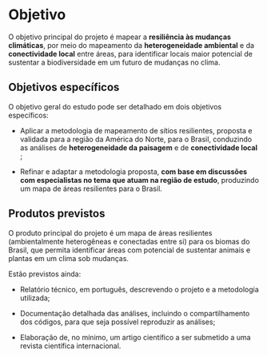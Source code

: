 # Objetivo

O objetivo principal do projeto é mapear a **resiliência às mudanças climáticas**, por meio do mapeamento da **heterogeneidade ambiental** e da **conectividade local** entre áreas, para identificar locais maior potencial de sustentar a biodiversidade em um futuro de mudanças no clima.

## Objetivos específicos

O objetivo geral do estudo pode ser detalhado em dois objetivos específicos:

-   Aplicar a metodologia de mapeamento de sítios resilientes, proposta e validada para a região da América do Norte, para o Brasil, conduzindo as análises de **heterogeneidade da paisagem** e de **conectividade local **;

-   Refinar e adaptar a metodologia proposta, **com base em discussões com especialistas no tema que atuam na região de estudo**, produzindo um mapa de áreas resilientes para o Brasil.

## Produtos previstos

O produto principal do projeto é um mapa de áreas resilientes (ambientalmente heterogêneas e conectadas entre si) para os biomas do Brasil, que permita identificar áreas com potencial de sustentar animais e plantas em um clima sob mudanças.

Estão previstos ainda:

-   Relatório técnico, em português, descrevendo o projeto e a metodologia utilizada;

-   Documentação detalhada das análises, incluindo o compartilhamento dos códigos, para que seja possível reproduzir as análises;

-   Elaboração de, no mínimo, um artigo científico a ser submetido a uma revista científica internacional.
